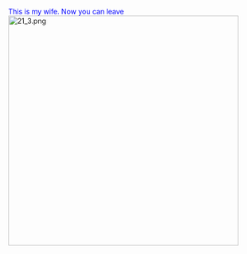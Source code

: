 <p><span style="color: blue;">This is my wife. Now you can leave</span> <span style="position: static">[[File:21 3.png|thumb|462x462px]]</span></p>